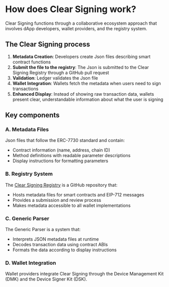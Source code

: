 # How does Clear Signing work?

Clear Signing functions through a collaborative ecosystem approach that involves dApp developers, wallet providers, and the registry system.

## The Clear Signing process

1. **Metadata Creation**: Developers create Json files describing smart contract functions
2. **Submit the file to the registry**: The Json is submitted to the Clear Signing Registry through a GitHub pull request
3. **Validation**: Ledger validates the Json file
4. **Wallet Integration**: Wallets fetch the metadata when users need to sign transactions
5. **Enhanced Display**: Instead of showing raw transaction data, wallets present clear, understandable information about what the user is signing

## Key components

### A. Metadata Files

Json files that follow the ERC-7730 standard and contain:

- Contract information (name, address, chain ID)
- Method definitions with readable parameter descriptions
- Display instructions for formatting parameters

### B. Registry System

The [Clear Signing Registry](https://github.com/LedgerHQ/clear-signing-erc7730-registry) is a GitHub repository that:

- Hosts metadata files for smart contracts and EIP-712 messages
- Provides a submission and review process
- Makes metadata accessible to all wallet implementations

### C. Generic Parser

The Generic Parser is a system that:

- Interprets JSON metadata files at runtime
- Decodes transaction data using contract ABIs
- Formats the data according to display instructions

### D. Wallet Integration

Wallet providers integrate Clear Signing through the Device Management Kit (DMK) and the Device Signer Kit (DSK).
